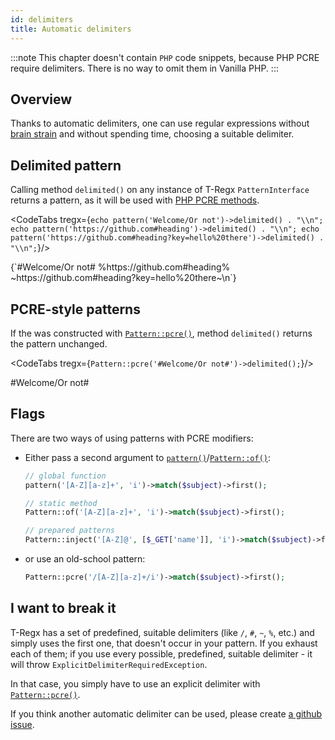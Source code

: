 ```yaml
---
id: delimiters
title: Automatic delimiters
---
```



:::note
This chapter doesn't contain `PHP` code snippets, because PHP PCRE require delimiters. There is no way to omit them
in Vanilla PHP.
:::

## Overview

Thanks to automatic delimiters, one can use regular expressions without [brain strain] and without spending time,
choosing a suitable delimiter.

<CodeTabs
    tregx="pattern('#[A-Z]/[a-z]+')->match($subject)->all();"
    php="preg_match_all('%#[A-Z]/[a-z]+%', $subject);"/>

<!--T-Regx:{mock($subject)}-->
<!--PHP:{mock($subject)}-->

## Delimited pattern

Calling method `delimited()` on any instance of T-Regx `PatternInterface` returns
a pattern, as it will be used with [PHP PCRE methods].

<CodeTabs tregx={`echo pattern('Welcome/Or not')->delimited() . "\\n";
echo pattern('https://github.com#heading')->delimited() . "\\n";
echo pattern('https://github.com#heading?key=hello%20there')->delimited() . "\\n";`}/>

<Result text>
{`#Welcome/Or not#
%https://github.com#heading%
~https://github.com#heading?key=hello%20there~\n`}
</Result>

## PCRE-style patterns

If the was constructed with [`Pattern::pcre()`], method `delimited()` returns the pattern unchanged.

<CodeTabs tregx={`Pattern::pcre('#Welcome/Or not#')->delimited();`}/>

<!--T-Regx:{echo-at(0)}-->
<Result text>#Welcome/Or not#</Result>

## Flags

There are two ways of using patterns with PCRE modifiers:

* Either pass a second argument to [`pattern()`]/[`Pattern::of()`]:

  ```php
  // global function
  pattern('[A-Z][a-z]+', 'i')->match($subject)->first();

  // static method
  Pattern::of('[A-Z][a-z]+', 'i')->match($subject)->first();

  // prepared patterns
  Pattern::inject('[A-Z]@', [$_GET['name']], 'i')->match($subject)->first();
  ```

* or use an old-school pattern:

  ```php
  Pattern::pcre('/[A-Z][a-z]+/i')->match($subject)->first();
  ```

## I want to break it

T-Regx has a set of predefined, suitable delimiters (like `/`, `#`, `~`, `%`, etc.) and simply uses the first one, that
doesn't occur in your pattern. If you exhaust each of them; if you use every possible, predefined,
suitable delimiter - it will throw `ExplicitDelimiterRequiredException`.

In that case, you simply have to use an explicit delimiter with [`Pattern::pcre()`].

If you think another automatic delimiter can be used, please create [a github issue].

[brain strain]: overview.mdx#brain-strain
[`pattern()`]: introduction-safe.md#entry-points
[`Pattern::of()`]: introduction-safe.md#entry-points
[`Pattern::pcre()`]: introduction-safe.md#entry-points
[a github issue]: https://github.com/T-Regx/T-Regx/issues/new/choose
[PHP PCRE methods]: https://www.php.net/manual/en/ref.pcre.php
